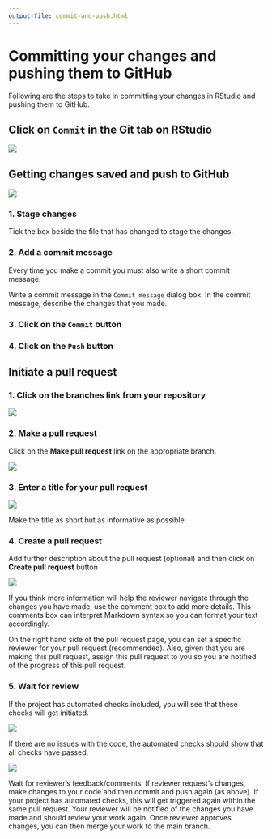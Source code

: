 ```yaml
---
output-file: commit-and-push.html
---
```


# Committing your changes and pushing them to GitHub {#sec-commit-and-push}

Following are the steps to take in committing your changes in RStudio and pushing them to GitHub.

## Click on `Commit` in the Git tab on RStudio

![](images/commit_push_pull1.png)

## Getting changes saved and push to GitHub

![](images/commit_push_pull2.png)

### 1. Stage changes {.unnumbered}

Tick the box beside the file that has changed to stage the changes.

### 2. Add a commit message {.unnumbered}

Every time you make a commit you must also write a short commit message.

Write a commit message in the `Commit message` dialog box. In the commit message, describe the changes that you made.
    
### 3. Click on the `Commit` button {.unnumbered}
    
### 4. Click on the `Push` button {.unnumbered}

## Initiate a pull request

### 1. Click on the **branches** link from your repository {.unnumbered}

![](images/pull_request1.png)

### 2. Make a pull request {.unnumbered}

Click on the **Make pull request** link on the appropriate branch.

![](images/pull_request2.png)

### 3. Enter a title for your pull request {.unnumbered}

![](images/pull_request3.png)

Make the title as short but as informative as possible.

### 4. Create a pull request {.unnumbered}

Add further description about the pull request (optional) and then click on **Create pull request** button

![](images/pull_request4.png)

::: {.callout-note}
If you think more information will help the reviewer navigate through the changes you have made, use the comment box to add more details. This comments box can interpret Markdown syntax so you can format your text accordingly.

On the right hand side of the pull request page, you can set a specific reviewer for your pull request (recommended). Also, given that you are making this pull request, assign this pull request to you so you are notified of the progress of this pull request.
:::

### 5. Wait for review {.unnumbered}

If the project has automated checks included, you will see that these checks will get initiated.

![](images/pull_request5.png)

If there are no issues with the code, the automated checks should show that all checks have passed.

![](images/pull_request6.png)

::: {.callout-note}
Wait for reviewer's feedback/comments. If reviewer request's changes, make changes to your code and then commit and push again (as above). If your project has automated checks, this will get triggered again within the same pull request. Your reviewer will be notified of the changes you have made and should review your work again. Once reviewer approves changes, you can then merge your work to the main branch.
:::
